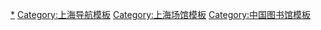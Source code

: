 {{Navbox
|name = 上海市公共图书馆
|title = [[上海市]][[上海市公共图书馆列表|公共图书馆]]
|image =
|bodyclass = hlist
|above = [[上海市中心图书馆]]
|group1= 市级
|list1 = 
* [[上海图书馆]]<sup>1</sup>
* [[上海少年儿童图书馆]]<sup>2</sup>

|group2 = [[黄浦区]]
|list2 = 
* [[黄浦区图书馆]]
* [[黄浦区明复图书馆|黄浦区明复图书馆（原卢湾区图书馆）]]
* [[瑞金二路街道图书馆]]
* [[淮海中路街道图书馆]]
* [[打浦桥街道图书馆]]
* [[五里桥街道图书馆]]
* [[半淞园路街道图书馆]]
* [[南京东路街道图书馆]]
* [[小东门街道图书馆]]
* [[外滩街道图书馆]]
* [[豫园街道图书馆]]
* [[老西门街道图书馆]]

|group3 = [[徐汇区]]
|list3 = 
* [[徐汇区图书馆]]
* [[漕河泾街道图书馆]]
* [[长桥街道图书馆]]
* [[枫林路街道图书馆]]
* [[虹梅街道图书馆]]
* [[湖南路街道图书馆]]
* [[华泾镇图书馆]]
* [[康健街道图书馆]]
* [[凌云街道图书馆]]
* [[龙华街道图书馆]]
* [[天平街道图书馆]]
* [[田林街道图书馆]]
* [[斜土路街道图书馆]]
* [[徐家汇街道图书馆]]

|group4= [[长宁区]]
|list4 = 
* [[长宁区图书馆]]
* [[长宁区少年儿童图书馆]]
* [[程家桥街道图书馆]]
* [[仙霞新村街道图书馆]]
* [[新泾镇图书馆]]
* [[虹桥街道图书馆]]
* [[天山路街道图书馆]]
* [[北新泾街道图书馆]]
* [[新华路街道图书馆]]
* [[周家桥街道图书馆]]
* [[华阳街道图书馆]]
* [[江苏路街道图书馆]]

|group5 = [[静安区]]
|list5 = 
* [[静安区图书馆新闸路馆]]
* [[石门二路图书馆]]
* [[江宁路街道图书馆]]
* [[南京西路街道图书馆]]
* [[静安寺街道图书馆]]
* [[曹家渡图书馆]]
* [[静安区图书馆闻喜路馆]]
* [[静安区图书馆天目中路馆]]
* [[静安区少年儿童图书馆]]
* [[北站街道图书馆]]
* [[彭浦新村街道图书馆]]
* [[天目西路街道图书馆]]
* [[宝山路街道图书馆]]
* [[芷江西路街道图书馆]]
* [[大宁路街道图书馆]]
* [[共和新路街道图书馆]]
* [[临汾路街道图书馆]]
* [[彭浦镇图书馆]]

|group6 = [[普陀区 (上海市)|普陀区]]
|list6 = 
* [[上海市普陀区图书馆|普陀区图书馆]]
* [[宜川路街道图书馆]]
* [[甘泉路街道图书馆]]
* [[石泉路街道图书馆]]
* [[长风新村街道图书馆]]
* [[长征镇图书馆]]
* [[桃浦镇图书馆]]
* [[长寿路街道图书馆]]
* [[真如镇图书馆]]
* [[曹杨新村街道图书馆]]

|group7 = [[虹口区]]
|list7 = 
* [[虹口区图书馆]]
* [[虹口区图书馆乍浦分馆]]
* [[虹口图书馆曲阳分馆]]
* [[广中路街道图书馆]]
* [[嘉兴路街道图书馆总馆]]
* [[嘉兴路街道图书馆分馆]]
* [[曲阳路街道图书馆]]
* [[提篮桥街道图书馆]]
* [[凉城新村街道图书馆]]
* [[江湾镇街道图书馆]]
* [[欧阳路街道图书馆]]
* [[四川北路街道图书馆总馆]]
* [[四川北路街道图书馆分馆]]

|group8 = [[杨浦区]]
|list8 = 
* [[杨浦区图书馆]]
* [[杨浦区图书馆少儿分馆]]
* [[杨浦区图书馆延吉分馆]]
* [[大桥街道图书馆]]
* [[定海路街道图书馆]]
* [[平凉路街道图书馆]]
* [[四平路街道图书馆]]
* [[殷行街道图书馆]]
* [[五角场街道图书馆]]
* [[五角场镇图书馆]]（[[翔殷路]]）
* [[五角场镇图书馆]]（[[市光路]]）
* [[五角场镇图书馆]]（[[佳木斯路]]）
* [[延吉街道图书馆]]
* [[江浦路街道图书馆]]
* [[控江路街道图书馆]]
* [[长白新村街道图书馆]]

|group9 = [[闵行区]]
|list9 = 
* [[闵行区图书馆]]
* [[莘庄工业区图书馆申北路馆]]
* [[莘庄工业区图书馆鑫泽馆]]
* [[古美路街道图书馆]]
* [[虹桥镇图书馆]]
* [[华漕镇图书馆]]
* [[江川街道图书馆]]
* [[马桥镇图书馆]]
* [[梅陇镇图书馆]]
* [[浦江镇图书馆]]
* [[七宝镇图书馆]]
* [[莘庄镇图书馆]]
* [[吴泾镇图书馆]]
* [[新虹街道图书馆]]
* [[颛桥镇图书馆]]

|group10 = [[宝山区 (上海市)|宝山区]]
|list10= 
* [[宝山区图书馆]]
* [[杨行镇图书馆]]
* [[顾村镇图书馆]]
* [[庙行镇图书馆]]
* [[罗店镇图书馆]]
* [[月浦镇图书馆]]
* [[淞南镇图书馆]]
* [[高境镇图书馆]]
* [[罗泾镇图书馆]]
* [[大场镇图书馆]]
* [[吴淞街道图书馆]]
* [[张庙街道图书馆]]
* [[友谊路街道图书馆]]

|group11 = [[嘉定区]]
|list11 = 
* [[嘉定区图书馆]]
* [[南翔镇图书馆]]
* [[江桥镇图书馆]]
* [[新成路街道图书馆]]
* [[真新街道图书馆]]
* [[菊园新区图书馆]]
* [[华亭镇图书馆]]
* [[嘉定新城（马陆）图书馆]]
* [[嘉定镇街道图书馆]]
* [[徐行镇图书馆]]
* [[外冈镇图书馆]]
* [[嘉定工业区图书馆]]（[[良舍路]]）
* [[嘉定工业区图书馆]]（[[南新路]]）
* [[安亭镇图书馆]]

|group12 = [[浦东新区]]
|list12 = 
* [[浦东图书馆]]
* [[陆家嘴图书馆]]（[[东方路]]）
* [[陆家嘴图书馆]]（[[浦城路]]）
* [[新川沙图书馆]]（成人馆、少儿馆）
* [[唐镇图书馆]]
* [[合庆镇图书馆]]
* [[高行镇图书馆]]
* [[塘桥街道图书馆]]
* [[金桥镇图书馆]]
* [[南码头路街道图书馆]]
* [[北蔡镇图书馆]]
* [[东明路街道图书馆]]
* [[陆家嘴街道图书馆]]
* [[三林镇图书馆]]
* [[周家渡街道图书馆]]
* [[张江镇图书馆]]
* [[洋泾街道图书馆]]
* [[潍坊街道图书馆]]
* [[金杨街道图书馆]]
* [[花木街道图书馆]]
* [[高桥镇图书馆]]
* [[高东镇图书馆]]
* [[沪东街道图书馆]]
* [[浦兴街道图书馆]]
* [[外曹路镇图书馆总馆]]
* [[曹路镇图书馆分馆]]
* [[上钢街道图书馆]]
* [[南汇图书馆]]
* [[新场镇图书馆]]
* [[申港街道图书馆]]
* [[大团镇图书馆]]
* [[祝桥镇图书馆]]
* [[周浦镇图书馆]]
* [[书院镇图书馆]]
* [[康桥镇图书馆]]
* [[万祥镇图书馆]]
* [[惠南镇图书馆]]
* [[泥城镇图书馆]]
* [[老港镇图书馆]]
* [[宣桥镇图书馆]]
* [[航头镇图书馆]]
* [[芦潮港镇图书馆]]
* [[川沙镇六灶图书馆]]

|group13 = [[金山区 (上海市)|金山区]]
|list13 = 
* [[金山区图书馆]]
* [[朱泾镇图书馆]]
* [[枫泾镇图书馆]]
* [[亭林镇图书馆]]
* [[金山工业区图书馆]]
* [[漕泾镇图书馆]]
* [[山阳镇图书馆]]
* [[金山卫镇图书馆]]
* [[张堰镇图书馆]]
* [[廊下镇图书馆]]
* [[吕巷镇图书馆]]
* [[石化街道图书馆]]

|group14 = [[松江区]]
|list14 = 
* [[上海市松江区图书馆|松江区图书馆]]
* [[岳阳街道图书馆]]
* [[永丰街道图书馆]]
* [[中山街道图书馆]]
* [[陈敦镇图书馆]]
* [[泗泾镇图书馆]]
* [[新桥镇图书馆]]
* [[九亭镇图书馆]]
* [[佘山镇图书馆]]
* [[叶谢镇图书馆]]
* [[洞泾镇图书馆]]
* [[柳港镇图书馆]]
* [[石湖荡镇图书馆]]
* [[新浜镇图书馆]]
* [[小昆山镇图书馆]]
* [[方松街道图书馆]]

|group15 = [[青浦区]]
|list15 = 
* [[青浦区图书馆]]
* [[白鹤镇图书馆]]
* [[华新镇图书馆]]
* [[金泽镇图书馆]]
* [[练塘镇图书馆]]
* [[夏阳街道图书馆]]
* [[徐泾镇图书馆]]
* [[赵巷镇图书馆]]
* [[重固镇图书馆]]
* [[朱家角镇图书馆]]

|group16= [[奉贤区]]
|list16 = 
* [[奉贤区图书馆]]
* [[南桥镇图书馆]]
* [[奉城镇图书馆]]
* [[青村镇图书馆]]
* [[庄行镇图书馆]]
* [[四团镇图书馆]]
* [[金汇镇图书馆]]
* [[海湾镇图书馆]]
* [[拓林镇图书馆]]

|group17 = [[崇明区]]
|list17 = 
* [[崇明图书馆]]
* [[崇明图书馆堡镇分馆]]
* [[陈家镇图书馆]]
* [[城桥镇图书馆]]
* [[东平镇图书馆]]
* [[港西镇图书馆]]
* [[港沿镇图书馆]]
* [[横沙乡图书馆]]
* [[建设镇图书馆]]
* [[绿华镇图书馆]]
* [[庙镇图书馆]]
* [[三星镇图书馆]]
* [[竖新镇图书馆]]
* [[向化镇图书馆]]
* [[新村镇图书馆]]
* [[新海镇图书馆]]
* [[新河镇图书馆]]
* [[长兴镇图书馆]]
* [[中兴镇图书馆]]

|below = 本列表未包含上海市各大高等院校的图书馆。<br /><sup>1</sup>名义上隶属[[上海市人民政府]]，实际归属[[中共上海市委]]宣传部。<br /><sup>2</sup>隶属于[[上海市文化和旅游局]]管理。
}}<noinclude>

[[Category:上海公共图书馆|*]]
[[Category:上海导航模板]]
[[Category:上海场馆模板]]
[[Category:中国图书馆模板]]
</noinclude>